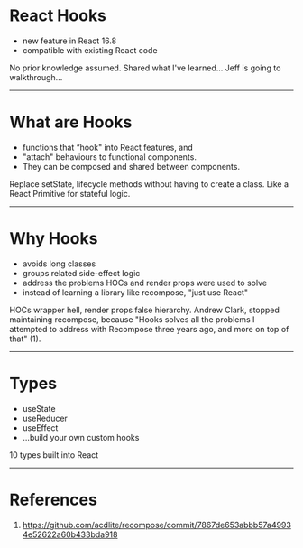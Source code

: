 
# React Hooks

- new feature in React 16.8
- compatible with existing React code

<Notes>
  No prior knowledge assumed. Shared what I've learned... Jeff is going to
  walkthrough...
</Notes>

---

# What are Hooks

- functions that “hook" into React features, and
- "attach" behaviours to functional components.
- They can be composed and shared between components.

<Notes>
  Replace setState, lifecycle methods without having to create a class. Like a
  React Primitive for stateful logic.
</Notes>

---

# Why Hooks

- avoids long classes
- groups related side-effect logic
- address the problems HOCs and render props were used to solve
- instead of learning a library like recompose, "just use React"

<Notes>
  HOCs wrapper hell, render props false hierarchy. Andrew Clark, stopped
  maintaining recompose, because "Hooks solves all the problems I attempted to
  address with Recompose three years ago, and more on top of that" (1).
</Notes>

---

# Types

- useState
- useReducer
- useEffect
- ...build your own custom hooks

<Notes>10 types built into React</Notes>

---

# References

1. https://github.com/acdlite/recompose/commit/7867de653abbb57a49934e52622a60b433bda918
